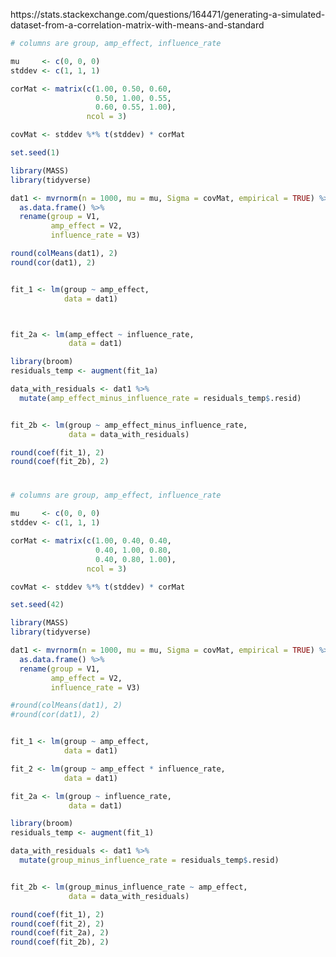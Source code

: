 https://stats.stackexchange.com/questions/164471/generating-a-simulated-dataset-from-a-correlation-matrix-with-means-and-standard

```r

# columns are group, amp_effect, influence_rate

mu     <- c(0, 0, 0)
stddev <- c(1, 1, 1)

corMat <- matrix(c(1.00, 0.50, 0.60,
                   0.50, 1.00, 0.55,
                   0.60, 0.55, 1.00),
                 ncol = 3)

covMat <- stddev %*% t(stddev) * corMat

set.seed(1)

library(MASS)
library(tidyverse)

dat1 <- mvrnorm(n = 1000, mu = mu, Sigma = covMat, empirical = TRUE) %>%
  as.data.frame() %>%
  rename(group = V1,
         amp_effect = V2,
         influence_rate = V3)

round(colMeans(dat1), 2)
round(cor(dat1), 2)


fit_1 <- lm(group ~ amp_effect,
            data = dat1)



fit_2a <- lm(amp_effect ~ influence_rate,
             data = dat1)

library(broom)
residuals_temp <- augment(fit_1a)

data_with_residuals <- dat1 %>%
  mutate(amp_effect_minus_influence_rate = residuals_temp$.resid)


fit_2b <- lm(group ~ amp_effect_minus_influence_rate,
             data = data_with_residuals)

round(coef(fit_1), 2)
round(coef(fit_2b), 2)

```

# 

```r

# columns are group, amp_effect, influence_rate

mu     <- c(0, 0, 0)
stddev <- c(1, 1, 1)

corMat <- matrix(c(1.00, 0.40, 0.40,
                   0.40, 1.00, 0.80,
                   0.40, 0.80, 1.00),
                 ncol = 3)

covMat <- stddev %*% t(stddev) * corMat

set.seed(42)

library(MASS)
library(tidyverse)

dat1 <- mvrnorm(n = 1000, mu = mu, Sigma = covMat, empirical = TRUE) %>%
  as.data.frame() %>%
  rename(group = V1,
         amp_effect = V2,
         influence_rate = V3)

#round(colMeans(dat1), 2)
#round(cor(dat1), 2)


fit_1 <- lm(group ~ amp_effect,
            data = dat1)

fit_2 <- lm(group ~ amp_effect * influence_rate,
            data = dat1)

fit_2a <- lm(group ~ influence_rate,
             data = dat1)

library(broom)
residuals_temp <- augment(fit_1)

data_with_residuals <- dat1 %>%
  mutate(group_minus_influence_rate = residuals_temp$.resid)


fit_2b <- lm(group_minus_influence_rate ~ amp_effect,
             data = data_with_residuals)

round(coef(fit_1), 2)
round(coef(fit_2), 2)
round(coef(fit_2a), 2)
round(coef(fit_2b), 2)

```

